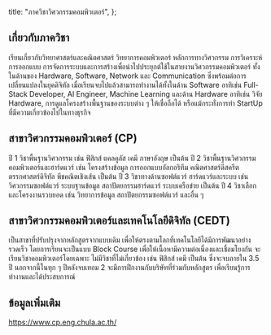 
  title: "ภาควิชาวิศวกรรมคอมพิวเตอร์",
};

<MajorHeader major={Major.ALL[11]} />

## เกี่ยวกับภาควิชา

เรียนเกี่ยวกับวิทยาศาสตร์และคณิตศาสตร์ วิทยาการคอมพิวเตอร์ หลักการทางวิศวกรรม การวิเคราะห์ การออกแบบ การจัดการระบบและการสร้างเพื่อนำไปประยุกต์ใช้ในสายงานวิศวกรรมคอมพิวเตอร์ ทั้งในด้านของ Hardware, Software, Network และ Communication ซึ่งพร้อมต่อการเปลี่ยนแปลงในยุคดิจิทัล เมื่อเรียนจบไปแล้วสามารถทำงานได้ทั้งในด้าน Software อาทิเช่น Full-Stack Developer, AI Engineer, Machine Learning และด้าน Hardware อาทิเช่น วิจัย Hardware, การดูแลโครงสร้างพื้นฐานของระบบต่าง ๆ ให้เชื่อถือได้ หรือแม้กระทั่งการทำ StartUp ที่มีความเกี่ยวข้องไปในทางธุรกิจ

## สาขาวิศวกรรมคอมพิวเตอร์ (CP)

ปี 1 วิชาพื้นฐานวิศวกรรม เช่น ฟิสิกส์ แคลคูลัส เคมี ภาษาอังฤษ เป็นต้น
ปี 2 วิชาพื้นฐานวิศวกรรมคอมพิวเตอร์และฮาร์ดแวร์ เช่น โครงสร้างข้อมูล การออกแบบอัลกอริทึม คณิตศาสตร์ดีสครีต ตรรกศาสตร์ดิจิทัล พีชคณิตเชิงเส้น เป็นต้น
ปี 3 วิชาทางด้านซอฟต์แวร์ ฮาร์ดแวร์และระบบ เช่น วิศวกรรมซอฟต์แวร์ ระบบฐานข้อมูล สถาปัตยกรรมฮาร์ดแวร์ ระบบเครือข่าย เป็นต้น
ปี 4 วิชาเลือกและโครงงานรวบยอด เช่น วิทยาการข้อมูล สถาปัตยกรรมซอฟต์แวร์ และอื่น ๆ

## สาขาวิศวกรรมคอมพิวเตอร์และเทคโนโลยีดิจิทัล (CEDT)

เป็นสาขาที่ปรับปรุงจากหลักสูตรจากแบบเดิม เพื่อให้ตรงตามโลกที่เทคโนโลยีได้มีการพัฒนาอย่างรวดเร็ว โดยการเรียนจะเป็นแบบ Block Course เพื่อให้เนื้อหามีความต่อเนื่องและเชื่อมโยงกัน จะเรียนวิชาคอมพิวเตอร์โดยเฉพาะ ไม่มีวิชาที่ไม่เกี่ยวข้อง เช่น ฟิสิกส์ เคมี เป็นต้น ซึ่งจะจบภายใน 3.5 ปี นอกจากนี้ในทุก ๆ ปีหลังจบเทอม 2 จะมีการฝึกงานกับบริษัทที่ร่วมกับหลักสูตร เพื่อเรียนรู้การทำงานและได้ประสบการณ์

## ข้อมูลเพิ่มเติม

https://www.cp.eng.chula.ac.th/
